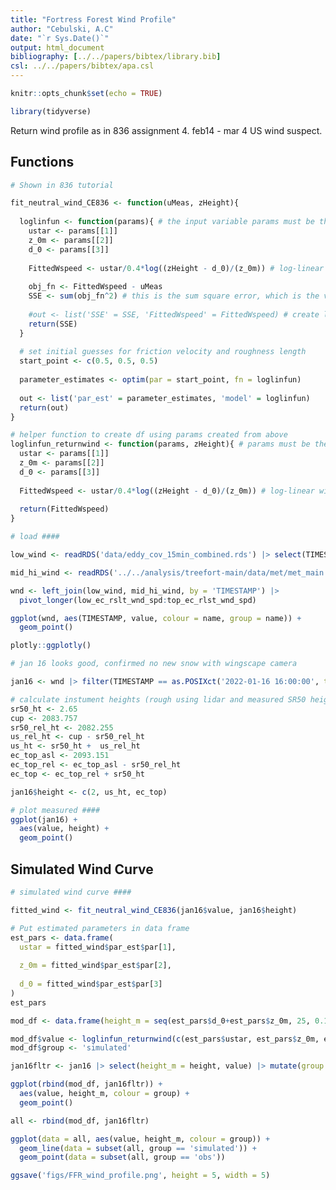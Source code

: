 ```yaml
---
title: "Fortress Forest Wind Profile"
author: "Cebulski, A.C"
date: "`r Sys.Date()`"
output: html_document
bibliography: [../../papers/bibtex/library.bib]
csl: ../../papers/bibtex/apa.csl
---
```


```r
knitr::opts_chunk$set(echo = TRUE)
```

```r
library(tidyverse)
```

Return wind profile as in 836 assignment 4. feb14 - mar 4 US wind suspect.

## Functions 

```r
# Shown in 836 tutorial

fit_neutral_wind_CE836 <- function(uMeas, zHeight){
  
  loglinfun <- function(params){ # the input variable params must be the same length and dimension as the initial guesses (i.e. start points)
    ustar <- params[[1]]
    z_0m <- params[[2]]
    d_0 <- params[[3]]
    
    FittedWspeed <- ustar/0.4*log((zHeight - d_0)/(z_0m)) # log-linear wind speed function
    
    obj_fn <- FittedWspeed - uMeas
    SSE <- sum(obj_fn^2) # this is the sum square error, which is the value that we are trying to minimize. 
    
    #out <- list('SSE' = SSE, 'FittedWspeed' = FittedWspeed) # create list for multi arg return 
    return(SSE) 
  }
  
  # set initial guesses for friction velocity and roughness length
  start_point <- c(0.5, 0.5, 0.5)
  
  parameter_estimates <- optim(par = start_point, fn = loglinfun)
  
  out <- list('par_est' = parameter_estimates, 'model' = loglinfun)
  return(out)
}

# helper function to create df using params created from above
loglinfun_returnwind <- function(params, zHeight){ # params must be the same length and dimension as the initial guesses (i.e. start points)
  ustar <- params[[1]]
  z_0m <- params[[2]]
  d_0 <- params[[3]]
  
  FittedWspeed <- ustar/0.4*log((zHeight - d_0)/(z_0m)) # log-linear wind speed function
  
  return(FittedWspeed)
}
```

```r
# load ####

low_wind <- readRDS('data/eddy_cov_15min_combined.rds') |> select(TIMESTAMP, low_ec_rslt_wnd_spd = result_wind_spd)

mid_hi_wind <- readRDS('../../analysis/treefort-main/data/met/met_main.rds') |> select(TIMESTAMP, USWindSpeed_S_WVT, top_ec_rlst_wnd_spd)

wnd <- left_join(low_wind, mid_hi_wind, by = 'TIMESTAMP') |> 
  pivot_longer(low_ec_rslt_wnd_spd:top_ec_rlst_wnd_spd)

ggplot(wnd, aes(TIMESTAMP, value, colour = name, group = name)) +
  geom_point()

plotly::ggplotly()

# jan 16 looks good, confirmed no new snow with wingscape camera

jan16 <- wnd |> filter(TIMESTAMP == as.POSIXct('2022-01-16 16:00:00', tz = 'CST'))

# calculate instument heights (rough using lidar and measured SR50 height)
sr50_ht <- 2.65
cup <- 2083.757
sr50_rel_ht <- 2082.255
us_rel_ht <- cup - sr50_rel_ht
us_ht <- sr50_ht +  us_rel_ht
ec_top_asl <- 2093.151 
ec_top_rel <- ec_top_asl - sr50_rel_ht
ec_top <- ec_top_rel + sr50_ht

jan16$height <- c(2, us_ht, ec_top)

# plot measured ####
ggplot(jan16) +
  aes(value, height) +
  geom_point()
```

## Simulated Wind Curve

```r
# simulated wind curve ####

fitted_wind <- fit_neutral_wind_CE836(jan16$value, jan16$height)

# Put estimated parameters in data frame
est_pars <- data.frame(
  ustar = fitted_wind$par_est$par[1],
  
  z_0m = fitted_wind$par_est$par[2],
  
  d_0 = fitted_wind$par_est$par[3]
)
est_pars

mod_df <- data.frame(height_m = seq(est_pars$d_0+est_pars$z_0m, 25, 0.1))

mod_df$value <- loglinfun_returnwind(c(est_pars$ustar, est_pars$z_0m, est_pars$d_0), mod_df$height_m)
mod_df$group <- 'simulated'

jan16fltr <- jan16 |> select(height_m = height, value) |> mutate(group = 'obs') |> as.data.frame()

ggplot(rbind(mod_df, jan16fltr)) +
  aes(value, height_m, colour = group) +
  geom_point()

all <- rbind(mod_df, jan16fltr)

ggplot(data = all, aes(value, height_m, colour = group)) +
  geom_line(data = subset(all, group == 'simulated')) +
  geom_point(data = subset(all, group == 'obs')) 

ggsave('figs/FFR_wind_profile.png', height = 5, width = 5)
```  
